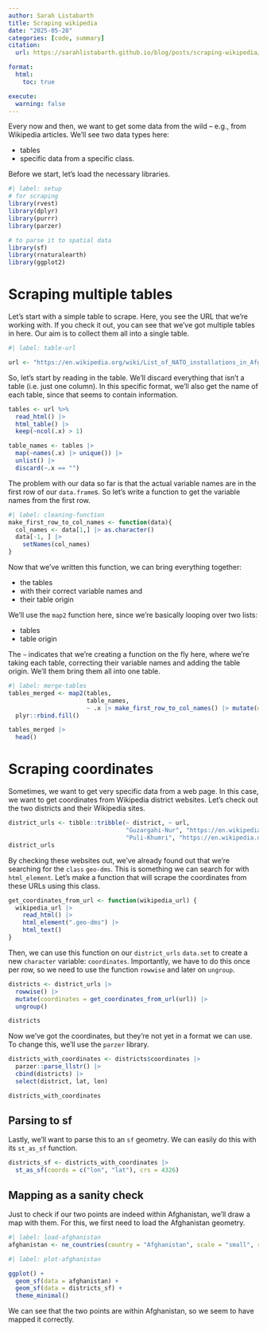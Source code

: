 ```yaml
---
author: Sarah Listabarth
title: Scraping wikipedia
date: "2025-05-28"
categories: [code, summary]
citation:
  url: https://sarahlistabarth.github.io/blog/posts/scraping-wikipedia/

format:
  html:
    toc: true

execute:
  warning: false
---
```


Every now and then, we want to get some data from the wild -- e.g., from Wikipedia articles.
We'll see two data types here:

- tables
- specific data from a specific class.

Before we start, let's load the necessary libraries.


```r
#| label: setup
# for scraping
library(rvest)
library(dplyr)
library(purrr)
library(parzer)

# to parse it to spatial data
library(sf)
library(rnaturalearth)
library(ggplot2)
```

# Scraping multiple tables

Let's start with a simple table to scrape.
Here, you see the URL that we're working with.
If you check it out, you can see that we've got multiple tables in here.
Our aim is to collect them all into a single table.


```r
#| label: table-url

url <- "https://en.wikipedia.org/wiki/List_of_NATO_installations_in_Afghanistan"
```


So, let's start by reading in the table.
We'll discard everything that isn't a table (i.e. just one column).
In this specific format, we'll also get the name of each table, since that seems to contain information.

```r
tables <- url %>%   
  read_html() |>
  html_table() |> 
  keep(~ncol(.x) > 1) 

table_names <- tables |> 
  map(~names(.x) |> unique()) |> 
  unlist() |> 
  discard(~.x == "")
```

The problem with our data so far is that the actual variable names are in the first row of our `data.frame`s.
So let's write a function to get the variable names from the first row.

```r
#| label: cleaning-function
make_first_row_to_col_names <- function(data){
  col_names <- data[1,] |> as.character()
  data[-1, ] |> 
    setNames(col_names)
}
```

Now that we've written this function, we can bring everything together:

- the tables
- with their correct variable names and
- their table origin

We'll use the `map2` function here, since we're basically looping over two lists:

- tables
- table origin

The `~` indicates that we're creating a function on the fly here, where we're taking each table, correcting their variable names and adding the table origin.
We'll them bring them all into one table.


```r
#| label: merge-tables
tables_merged <- map2(tables,
                      table_names,
                      ~ .x |> make_first_row_to_col_names() |> mutate(origin = .y)) |> 
  plyr::rbind.fill()

tables_merged |> 
  head()

```


# Scraping coordinates

Sometimes, we want to get very specific data from a web page.
In this case, we want to get coordinates from Wikipedia district websites.
Let's check out the two districts and their Wikipedia sites.

```r
district_urls <- tibble::tribble(~ district, ~ url,
                                 "Guzargahi-Nur", "https://en.wikipedia.org/wiki/Guzargahi_Nur_District",
                                 "Puli-Khumri", "https://en.wikipedia.org/wiki/Puli_Khumri")
district_urls
```

By checking these websites out, we've already found out that we're searching for the `class` `geo-dms`.
This is something we can search for with `html_element`.
Let's make a function that will scrape the coordinates from these URLs using this class.

```r
get_coordinates_from_url <- function(wikipedia_url) {
  wikipedia_url |>
    read_html() |>
    html_element(".geo-dms") |>
    html_text() 
}
```

Then, we can use this function on our `district_urls` `data.set` to create a new `character` variable: `coordinates`.
Importantly, we have to do this once per row, so we need to use the function `rowwise` and later on `ungroup`.

```r
districts <- district_urls |> 
  rowwise() |> 
  mutate(coordinates = get_coordinates_from_url(url)) |> 
  ungroup()

districts
```

Now we've got the coordinates, but they're not yet in a format we can use.
To change this, we'll use the `parzer` library.

```r
districts_with_coordinates <- districts$coordinates |> 
  parzer::parse_llstr() |> 
  cbind(districts) |> 
  select(district, lat, lon)

districts_with_coordinates
```

## Parsing to sf

Lastly, we'll want to parse this to an `sf` geometry.
We can easily do this with its `st_as_sf` function.

```r
districts_sf <- districts_with_coordinates |> 
  st_as_sf(coords = c("lon", "lat"), crs = 4326)
```

## Mapping as a sanity check

Just to check if our two points are indeed within Afghanistan, we'll draw a map with them.
For this, we first need to load the Afghanistan geometry.

```r
#| label: load-afghanistan
afghanistan <- ne_countries(country = "Afghanistan", scale = "small", returnclass = "sf")
```

```r
#| label: plot-afghanistan

ggplot() + 
  geom_sf(data = afghanistan) + 
  geom_sf(data = districts_sf) +
  theme_minimal()
```

We can see that the two points are within Afghanistan, so we seem to have mapped it correctly. 

